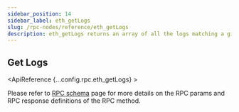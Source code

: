 ```yaml
---
sidebar_position: 14
sidebar_label: eth_getLogs
slug: /rpc-nodes/reference/eth_getLogs
description: eth_getLogs returns an array of all the logs matching a given filter object. Useful for filtering and monitoring specific contract events.
---
```



<head>
    <title>eth_getLogs RPC Method - Moralis Documentation</title>
</head>

## Get Logs

<ApiReference {...config.rpc.eth_getLogs} >
<Admonition type="info" title="Note">

<p>
Please refer to <a href="/rpc-nodes/reference/evm-rpc-schema">RPC schema</a> page for more details on the RPC params and RPC response definitions of the RPC method. 
</p>
</Admonition>
</ApiReference>
